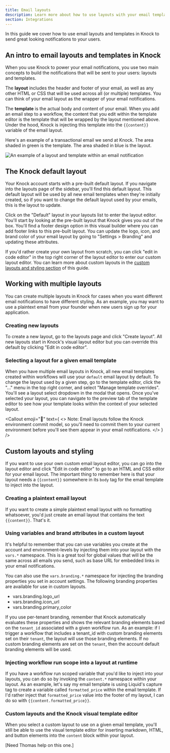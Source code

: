 ```yaml
---
title: Email layouts
description: Learn more about how to use layouts with your email templates in Knock
section: Integrations
---
```



In this guide we cover how to use email layouts and templates in Knock to send great looking notifications to your users.

## An intro to email layouts and templates in Knock
When you use Knock to power your email notifications, you use two main concepts to build the notifications that will be sent to your users: layouts and templates.

The **layout** includes the header and footer of your email, as well as any other HTML or CSS that will be used across all (or multiple) templates. You can think of your email layout as the wrapper of your email notifications.

The **template** is the actual body and content of your email. When you add an email step to a workflow, the content that you edit within the template editor is the template that will be wrapped by the layout mentioned above. Under the hood, Knock is injecting this template into the `{{content}}` variable of the email layout.

Here's an example of a transactional email we send at Knock. The area shaded in green is the template. The area shaded in blue is the layout.

![An example of a layout and template within an email notification](/images/layouts/layout-template-example.png)

## The Knock default layout
Your Knock account starts with a pre-built default layout. If you navigate into the layouts page of the sidebar, you'll find this default layout. This default layout will be used by all new email templates when they're initially created, so if you want to change the default layout used by your emails, this is the layout to update.

Click on the "Default" layout in your layouts list to enter the layout editor. You'll start by looking at the pre-built layout that Knock gives you out of the box. You'll find a footer design option in this visual builder where you can add footer links to this pre-built layout. You can update the logo, icon, and brand color of your email layout by going to "Settings > Branding" and updating these attributes.

If you'd rather create your own layout from scratch, you can click "edit in code editor" in the top right corner of the layout editor to enter our custom layout editor. You can learn more about custom layouts in the [custom layouts and styling section](/layouts#custom-layouts-and-styling) of this guide.

## Working with multiple layouts
You can create multiple layouts in Knock for cases when you want different email notifications to have different styling. As an example, you may want to use a plaintext email from your founder when new users sign up for your application.

### Creating new layouts
To create a new layout, go to the layouts page and click "Create layout". All new layouts start in Knock's visual layout editor but you can override this default by clicking "Edit in code editor".

### Selecting a layout for a given email template
When you have multiple email layouts in Knock, all new email templates created within workflows will use your `default` email layout by default. To change the layout used by a given step, go to the template editor, click the "..." menu in the top right corner, and select "Manage template overrides". You'll see a layout select dropdown in the modal that opens. Once you've selected your layout, you can navigate to the preview tab of the template editor to see how your template looks within the context of your selected layout.

<Callout
  emoji="🌠"
  text={
    <>
      <span className="font-bold">Note:</span> Email layouts follow the Knock environment commit model, so you'll need to commit them to your current environment before you'll see them appear in your email notifications.
    </>
  }
/>

## Custom layouts and styling
If you want to use your own custom email layout editor, you can go into the layout editor and click "Edit in code editor" to go to an HTML and CSS editor for your email layout. The important thing to remember here is that your layout needs a `{{content}}` somewhere in its `body` tag for the email template to inject into the layout.

### Creating a plaintext email layout
If you want to create a simple plaintext email layout with no formatting whatsoever, you'd just create an email layout that contains the text `{{content}}`. That's it.

### Using variables and brand attributes in a custom layout
It's helpful to remember that you can use variables you create at the account and environment-levels by injecting them into your layout with the `vars.*` namespace. This is a great tool for global values that will be the same across all emails you send, such as base URL for embedded links in your email notifications.

You can also use the `vars.branding.*` namespace for injecting the branding properties you set in account settings. The following branding properties are available for use in custom layouts.
- vars.branding.logo_url
- vars.branding.icon_url
- vars.branding.primary_color

If you use per-tenant branding, remember that Knock automatically evaluates these properties and shows the relevant branding elements based on the `tenant_id` associated with a given workflow run. As an example: if I trigger a workflow that includes a tenant_id with custom branding elements set on their `tenant`, the layout will use those branding elements. If no custom branding elements are set on the `tenant`, then the account default branding elements will be used.

### Injecting workflow run scope into a layout at runtime
If you have a workflow run scoped variable that you'd like to inject into your layouts, you can do so by invoking the `content.*` namespace within your layout. As an example, let's say my email template is using Liquid's capture tag to create a variable called `formatted_price` within the email template. If I'd rather inject that `formatted_price` value into the footer of my layout, I can do so with `{{content.formatted_price}}`.

### Custom layouts and the Knock visual template editor

When you select a custom layout to use on a given email template, you'll still be able to use the visual template editor for inserting markdown, HTML, and button elements into the `content` block within your layout.

[Need Thomas help on this one.]
